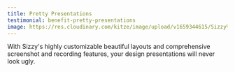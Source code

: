 ```yaml
---
title: Pretty Presentations
testimonial: benefit-pretty-presentations
image: https://res.cloudinary.com/kitze/image/upload/v1659344615/Sizzy%20Landing/Benefits/presentations.jpg
---
```

With Sizzy's highly customizable beautiful layouts and comprehensive screenshot and recording features, your design presentations will never look ugly.
